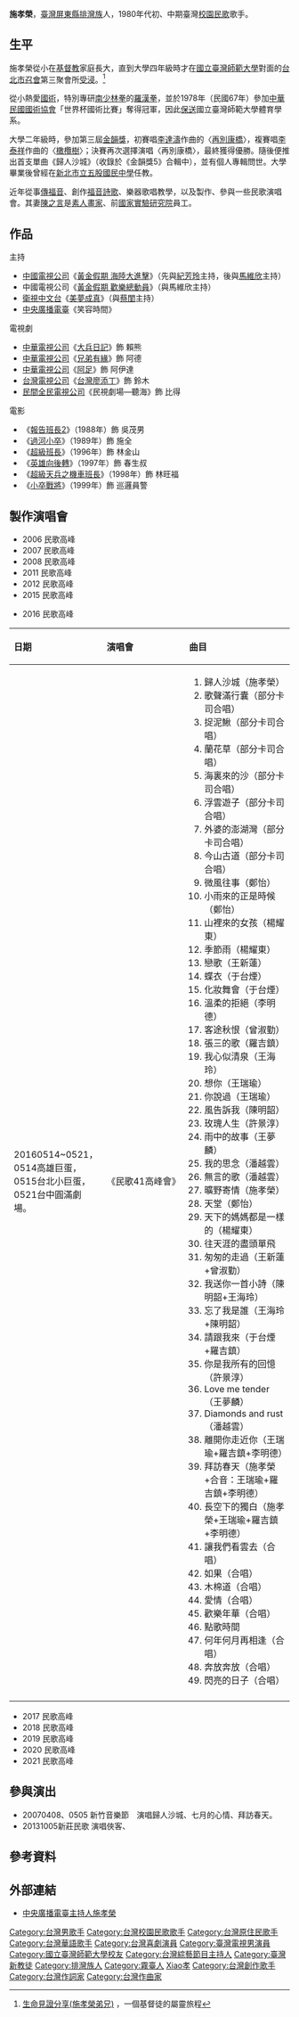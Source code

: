 {{藝人
|姓名 = 施孝榮
|類型 = 男歌手
|民族 = [[排灣族|排灣族]]
|國籍= {{ROC}}
|出生日期 = {{Birth date and age|1959|7|6}}
|出生地點 = {{ROC}}[[台灣省|台灣省]][[屏東縣|屏東縣]][[霧台鄉|霧台鄉]]
|職業 =[[教師|教師]]、[[歌手|歌手]]、[[演員|演員]]
|信仰 = [[基督教|基督教]]
|配偶 = 陳之言
|教育程度 = [[國立臺灣師範大學|國立臺灣師範大學]]體育學系
|音樂類型 = [[校園民歌|校園民歌]]、[[華語流行音樂|華語流行音樂]]、[[聖詩|福音詩歌]]
|出道作品 = 《歸人沙城》
|代表作 = 《歸人沙城》、《中華之愛》、《拜訪春天》、《往明月多處走》
|唱片公司 = [[新格唱片|新格唱片]]（1981-1986）<br>[[上揚唱片|上揚唱片]]（1988-1991）
|imdb = 6321667
}}
'''施孝榮'''{{BD|1959年|7月6日||catidx=Shi施}}，[[臺灣|臺灣]][[屏東縣|屏東縣]][[排灣族|排灣族]]人，1980年代初、中期臺灣[[校園民歌|校園民歌]]歌手。

==生平==
施孝榮從小在[[基督教|基督教]]家庭長大，直到大學四年級時才在[[國立臺灣師範大學|國立臺灣師範大學]]對面的[[台北市召會|台北市召會]]第三聚會所[[受浸|受浸]]。<ref>[https://lambfollower.wordpress.com/testimony/%E7%94%9F%E5%91%BD%E8%A6%8B%E8%AD%89%E5%88%86%E4%BA%AB%E6%96%BD%E5%AD%9D%E6%A6%AE%E5%BC%9F%E5%85%84/ 生命見證分享(施孝榮弟兄)] {{Wayback|url=https://lambfollower.wordpress.com/testimony/%E7%94%9F%E5%91%BD%E8%A6%8B%E8%AD%89%E5%88%86%E4%BA%AB%E6%96%BD%E5%AD%9D%E6%A6%AE%E5%BC%9F%E5%85%84/ |date=20210203101657 }}，一個基督徒的屬靈旅程</ref>

從小熱愛[[國術|國術]]，特別專研[[南少林拳|南少林拳]]的[[羅漢拳|羅漢拳]]，並於1978年（民國67年）參加[[中華民國國術協會|中華民國國術協會]]「世界杯國術比賽」奪得冠軍，因此[[保送生|保送]]國立臺灣師範大學體育學系。

大學二年級時，參加第三屆[[金韻獎|金韻獎]]，初賽唱[[李達濤|李達濤]]作曲的〈[[再別康橋|再別康橋]]〉，複賽唱[[李泰祥|李泰祥]]作曲的〈[[橄欖樹|橄欖樹]]〉；決賽再次選擇演唱〈再別康橋〉，最終獲得優勝。隨後便推出首支單曲《歸人沙城》（收錄於《金韻獎5》合輯中），並有個人專輯問世。大學畢業後曾經在[[新北市立五股國民中學|新北市立五股國民中學]]任教。

近年從事[[傳福音|傳福音]]、創作[[聖詩|福音詩歌]]、樂器歌唱教學，以及製作、參與一些民歌演唱會。其妻[[陳之言|陳之言]]是[[素人畫家|素人畫家]]、前[[國家實驗研究院|國家實驗研究院]]員工。

==作品==
;主持
*[[中國電視公司|中國電視公司]]《[[黃金假期_海陸大進擊|黃金假期 海陸大進擊]]》（先與[[紀芳玲|紀芳玲]]主持，後與[[馬維欣|馬維欣]]主持）
*中國電視公司《[[黃金假期_歡樂總動員|黃金假期 歡樂總動員]]》（與馬維欣主持）
*[[衛視中文台|衛視中文台]]《[[美夢成真|美夢成真]]》（與[[蔡閨|蔡閨]]主持）
*[[中央廣播電臺|中央廣播電臺]]《笑容時間》

;電視劇
*[[中華電視公司|中華電視公司]]《[[大兵日記|大兵日記]]》飾 賴熊
*[[中華電視公司|中華電視公司]]《[[兄弟有緣|兄弟有緣]]》飾 阿德
*[[中華電視公司|中華電視公司]]《[[阿足|阿足]]》飾 阿伊達
*[[台灣電視公司|台灣電視公司]]《[[台灣廖添丁|台灣廖添丁]]》飾 鈴木
*[[民間全民電視公司|民間全民電視公司]]《民視劇場—聽海》飾 比得

;電影
*《[[報告班長2|報告班長2]]》（1988年）飾 吳茂男
*《[[過河小卒|過河小卒]]》（1989年）飾 施全
*《[[超級班長|超級班長]]》（1996年）飾 林金山
*《[[英雄向後轉|英雄向後轉]]》（1997年）飾  春生叔
*《[[超級天兵之機車班長|超級天兵之機車班長]]》（1998年）飾 林旺福
*《[[小卒戰將|小卒戰將]]》（1999年）飾 巡邏員警

== 製作演唱會 ==
*2006 民歌高峰
*2007 民歌高峰
*2008 民歌高峰
*2011 民歌高峰
*2012 民歌高峰
*2015 民歌高峰

*2016 民歌高峰
{| class="wikitable"
!align="left" width="125px"| 日期
!align="left" width="200px"| 演唱會
!align="left" width="220px"| 曲目
|-
|align="left"| 20160514~0521，0514高雄巨蛋，0515台北小巨蛋，0521台中圓滿劇場。
|align="left"| 《民歌41高峰會》
|align="left"| {{hideh|曲目}}
#歸人沙城（施孝榮）
#歌聲滿行囊（部分卡司合唱）
#捉泥鰍（部分卡司合唱）
#蘭花草（部分卡司合唱）
#海裏來的沙（部分卡司合唱）
#浮雲遊子（部分卡司合唱）
#外婆的澎湖灣（部分卡司合唱）
#今山古道（部分卡司合唱）
#微風往事（鄭怡）
#小雨來的正是時候（鄭怡）
#山裡來的女孩（楊耀東）
#季節雨（楊耀東）
#戀歌（王新蓮）
#蝶衣（于台煙）
#化妝舞會（于台煙）
#溫柔的拒絕（李明德）
#客途秋恨（曾淑勤）
#張三的歌（羅吉鎮）
#我心似清泉（王海玲）
#想你（王瑞瑜）
#你說過（王瑞瑜）
#風告訴我（陳明韶）
#玫瑰人生（許景淳）
#雨中的故事（王夢麟）
#我的思念（潘越雲）
#無言的歌（潘越雲）
#曠野寄情（施孝榮）
#天堂（鄭怡）
#天下的媽媽都是一樣的（楊耀東）
#往天涯的盡頭單飛   
#匆匆的走過（王新蓮+曾淑勤）
#我送你一首小詩（陳明韶+王海玲）
#忘了我是誰（王海玲+陳明韶）
#請跟我來（于台煙+羅吉鎮）
#你是我所有的回憶（許景淳）
#Love me tender（王夢麟）
#Diamonds and rust（潘越雲）
#離開你走近你（王瑞瑜+羅吉鎮+李明德）
#拜訪春天（施孝榮+合音：王瑞瑜+羅吉鎮+李明德）
#長空下的獨白（施孝榮+王瑞瑜+羅吉鎮+李明德）
#讓我們看雲去（合唱）
#如果（合唱）
#木棉道（合唱）
#愛情（合唱）
#歡樂年華（合唱）
#點歌時間
#何年何月再相逢（合唱）
#奔放奔放（合唱）
#閃亮的日子（合唱）
|-
|}

*2017 民歌高峰
*2018 民歌高峰
*2019 民歌高峰
*2020 民歌高峰
*2021 民歌高峰

== 參與演出 ==
* 20070408、0505 新竹音樂節　演唱歸人沙城、七月的心情、拜訪春天。
* 20131005新莊民歌 演唱俠客、

==參考資料==
{{Reflist}}

==外部連結==
*[http://radio.rti.org.tw/program/host/?recordId=303 中央廣播電臺主持人施孝榮] {{Wayback|url=http://radio.rti.org.tw/program/host/?recordId=303 |date=20150506012001 }}

{{DEFAULTSORT:Shi施}}
[[Category:台灣男歌手|Category:台灣男歌手]]
[[Category:台灣校園民歌歌手|Category:台灣校園民歌歌手]]
[[Category:台灣原住民歌手|Category:台灣原住民歌手]]
[[Category:台灣華語歌手|Category:台灣華語歌手]]
[[Category:台灣喜劇演員|Category:台灣喜劇演員]]
[[Category:臺灣電視男演員|Category:臺灣電視男演員]]
[[Category:國立臺灣師範大學校友|Category:國立臺灣師範大學校友]]
[[Category:台灣綜藝節目主持人|Category:台灣綜藝節目主持人]]
[[Category:臺灣新教徒|Category:臺灣新教徒]]
[[Category:排灣族人|Category:排灣族人]]
[[Category:霧臺人|Category:霧臺人]]
[[Category:施姓|Xiao孝]]
[[Category:台灣創作歌手|Category:台灣創作歌手]]
[[Category:台灣作詞家|Category:台灣作詞家]]
[[Category:台灣作曲家|Category:台灣作曲家]]